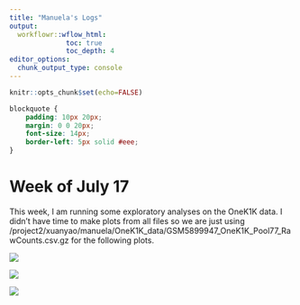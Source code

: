 ```yaml
---
title: "Manuela's Logs"
output:
  workflowr::wflow_html:
              toc: true
              toc_depth: 4
editor_options:
  chunk_output_type: console
---
```


```r
knitr::opts_chunk$set(echo=FALSE)
```

```css
blockquote {
    padding: 10px 20px;
    margin: 0 0 20px;
    font-size: 14px;
    border-left: 5px solid #eee;
}
```

# Week of July 17

This week, I am running some exploratory analyses on the OneK1K data. I didn't have time to make plots from all files so we are just using /project2/xuanyao/manuela/OneK1K_data/GSM5899947_OneK1K_Pool77_RawCounts.csv.gz for the following plots.

![]("/project2/xuanyao/manuela/OneK1K_data/plots/GSM5899947_pool_77_count_depth.png")

![]("/project2/xuanyao/manuela/OneK1K_data/plots/GSM5899947_pool_77_count_depth_zoom.png")

![]("/project2/xuanyao/manuela/OneK1K_data/plots/GSM5899947_pool_77_gene_count.png")








